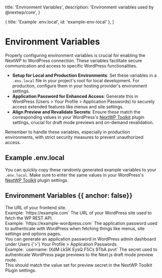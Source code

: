   title: 'Environment Variables',
  description: 'Environment variables used by @nextwp/core',
}

  { title: 'Example .env.local', id: 'example-env-local' },
]

# Environment Variables

Properly configuring environment variables is crucial for enabling the NextWP to WordPress connection. These variables facilitate secure communication and access to specific WordPress functionalities.

- **Setup for Local and Production Environments**: Set these variables in a `.env.local` file in your project's root for local development. For production, configure them in your hosting provider's environment settings.
- **Application Password for Enhanced Access**: Generate this in WordPress (Users > Your Profile > Application Passwords) to securely access extended features like menus and site settings.
- **Align Preview and Revalidate Secrets**: Ensure these match the corresponding values in your WordPress's [NextWP Toolkit](/packages/wordpress/nextwp-toolkit-plugin) plugin settings, crucial for draft mode previews and on-demand revalidation.

Remember to handle these variables, especially in production environments, with strict security measures to prevent unauthorized access.

## Example .env.local

You can quickly copy these randomly generated example variables to your `.env.local`. Make sure to enter the same values in your WordPress's [NextWP Toolkit](/packages/wordpress/nextwp-toolkit-plugin) plugin settings.

<EnvCodeBlock />

## Environment Variables {{ anchor: false}}

<Properties>
  <Property name="NEXT_SITE_URL" type="string">
    The URL of your frontend site. <br />
    Example: `https://example.com`
  </Property>
  <Property name="NEXT_PUBLIC_WP_URL" type="string">
    The URL of your WordPress site used to fetch the WP REST API. <br />
    Example: `https://example-wordpress.com`
  </Property>
  <Property name="WP_APPLICATION_PASSWORD" type="string">
    The application password used to authenticate with WordPress when fetching
    things like menus, site settings and options pages. <br />
    You can generate an application password in WordPress admin dashboard under Users
    {'>'} Your Profile > Application Passwords. <br />
    Example: `username: IXdM LkSK EysQ F5Cs 9TbA pvvt`
  </Property>
  <Property name="NEXT_PREVIEW_SECRET" type="string">
    The secret used to authenticate WordPress page previews to the Next.js draft
    mode preview route. <br />
    This should match the value set for preview secret in the <Link href="/packages/wordpress/nextwp-toolkit-plugin">
      NextWP Toolkit Plugin
    </Link> settings.
  </Property>
  <Property name="REVALIDATE_SECRET_KEY" type="string">
    <RevalidateEnvDescription />
  </Property>
</Properties>
